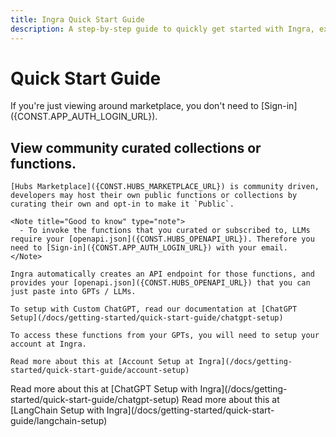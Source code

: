 ```yaml
---
title: Ingra Quick Start Guide
description: A step-by-step guide to quickly get started with Ingra, exploring curated collections and functions in the Hubs Marketplace, and setting up custom integrations with GPTs and LLMs.
---
```


# Quick Start Guide


<Stepper>
  <StepperItem title="Visit Hubs Marketplace">
    <Note title="Sign-in dependency" type="warning">
      If you're just viewing around marketplace, you don't need to [Sign-in]({CONST.APP_AUTH_LOGIN_URL}).
    </Note>

## View community curated collections or functions.
    [Hubs Marketplace]({CONST.HUBS_MARKETPLACE_URL}) is community driven, developers may host their own public functions or collections by curating their own and opt-in to make it `Public`.

    <Note title="Good to know" type="note">
      - To invoke the functions that you curated or subscribed to, LLMs require your [openapi.json]({CONST.HUBS_OPENAPI_URL}). Therefore you need to [Sign-in]({CONST.APP_AUTH_LOGIN_URL}) with your email.
    </Note>

    Ingra automatically creates an API endpoint for those functions, and provides your [openapi.json]({CONST.HUBS_OPENAPI_URL}) that you can just paste into GPTs / LLMs.

    To setup with Custom ChatGPT, read our documentation at [ChatGPT Setup](/docs/getting-started/quick-start-guide/chatgpt-setup)

  </StepperItem>

  <StepperItem title="Account Setup">

    To access these functions from your GPTs, you will need to setup your account at Ingra.

    Read more about this at [Account Setup at Ingra](/docs/getting-started/quick-start-guide/account-setup)
  </StepperItem>

  <StepperItem title="(Optional 1) Integration with ChatGPT">
    Read more about this at [ChatGPT Setup with Ingra](/docs/getting-started/quick-start-guide/chatgpt-setup)
  </StepperItem>

  <StepperItem title="(Optional 2) Integration with LangChain">
    Read more about this at [LangChain Setup with Ingra](/docs/getting-started/quick-start-guide/langchain-setup)
  </StepperItem>
</Stepper>


